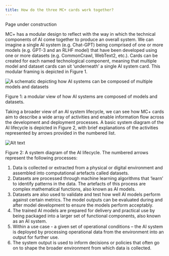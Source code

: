 ```yaml
---
title: How do the three MC+ cards work together?
---
```



<CookieBanner />

Page under construction

MC+ has a modular design to reflect with the way in which the technical components of AI come together to produce an overall system. We can imagine a single AI system (e.g. Chat-GPT) being comprised of one or more models (e.g. GPT-3 and an RLHF model) that have been developed using one or more datasets (e.g. CommonCrawl, WebText2, etc.). Cards can be created for each named technological component, meaning that multiple model and dataset cards can sit ‘underneath’ a single AI system card. This modular framing is depicted in Figure 1.

![A schematic depicting how AI systems can be composed of multiple models and datasets](./images/modular-cards.png)

Figure 1: a modular view of how AI systems are composed of models and datasets.

Taking a broader view of an AI system lifecycle, we can see how MC+ cards aim to describe a wide array of activities and enable information flow across the development and deployment processes. A basic system diagram of the AI lifecycle is depicted in Figure 2, with brief explanations of the activities represented by arrows provided in the numbered list.

![Alt text](./images/ai-lifecycle.png)

Figure 2: A system diagram of the AI lifecycle. The numbered arrows represent the following processes:

1. Data is collected or extracted from a physical or digital environment and assembled into computational artefacts called datasets.
2. Datasets are processed through machine learning algorithms that ‘learn’ to identify patterns in the data. The artefacts of this process are complex mathematical functions, also known as AI models.
3. Datasets are also used to validate and test how well AI models perform against certain metrics. The model outputs can be evaluated during and after model development to ensure the models perform acceptably.
4. The trained AI models are prepared for delivery and practical use by being packaged into a larger set of functional components, also known as an AI system.
5. Within a use case - a given set of operational conditions – the AI system is deployed by processing operational data from the environment into an output for further use.
6. The system output is used to inform decisions or policies that often go on to shape the broader environment from which data is collected.

